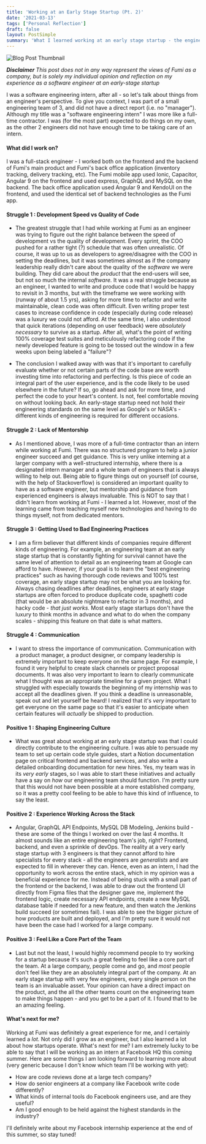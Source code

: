 ```yaml
---
title: 'Working at an Early Stage Startup (Pt. 2)'
date: '2021-03-13'
tags: ['Personal Reflection']
draft: false
layout: PostSimple
summary: 'What I learned working at an early stage startup - the engineering side'
---
```


![Blog Post Thumbnail](/static/images/fumi-internship-part-two/fumi_startup_two.png)

***Disclaimer***  *This post does not in any way represent the views of Fumi as a company, but is solely my individual opinion and reflection on my experience as a software engineer at an early-stage startup*

I was a software engineering intern, after all - so let's talk about things from an engineer's perspective. To give you context, I was part of a small engineering team of 3, and did not have a direct report (i.e. no "manager"). Although my title was a "software engineering intern" I was more like a full-time contractor. I was (for the most part) expected to do things on my own, as the other 2 engineers did not have enough time to be taking care of an intern. 

#### What did I work on?
I was a full-stack engineer - I worked both on the frontend and the backend of Fumi's main product and Fumi's back office application (inventory tracking, delivery tracking, etc). The Fumi mobile app used Ionic, Capacitor, Angular 9 on the frontend and used express, GraphQL and MySQL on the backend. The back office application used Angular 9 and KendoUI on the frontend, and used the identical set of backend technologies as the Fumi app.

#### Struggle 1 : Development Speed vs Quality of Code
- The greatest struggle that I had while working at Fumi as an engineer was trying to figure out the right balance between the speed of development vs the quality of development. Every sprint, the COO pushed for a rather tight (?) schedule that was often unrealistic. Of course, it was up to us as developers to agree/disagree with the COO in setting the deadlines, but it was sometimes almost as if the company leadership really didn't care about the quality of the *software* we were building. They did care about the *product* that the end-users will see, but not so much the internal *software.* It was a real struggle because as an engineer, I wanted to write and produce code that I would be happy to revisit in 3 months, but with the timeframe we were working with (runway of about 1.5 yrs), asking for more time to refactor and write maintainable, clean code was often difficult. Even writing proper test cases to increase confidence in code (especially during code release) was a luxury we could not afford. At the same time, I also understood that quick iterations (depending on user feedback) were *absolutely necessary* to survive as a startup. After all, what's the point of writing 100% coverage test suites and meticulously refactoring code if the newly developed feature is going to be tossed out the window in a few weeks upon being labeled a "failure"?

- The conclusion I walked away with was that it's important to carefully evaluate whether or not certain parts of the code base are worth investing time into refactoring and perfecting. Is this piece of code an integral part of the user experience, and is the code likely to be used elsewhere in the future? If so, go ahead and ask for more time, and perfect the code to your heart's content. Is not, feel comfortable moving on without looking back. An early-stage startup need not hold their engineering standards on the same level as Google's or NASA's - different kinds of engineering is required for different occasions.

#### Struggle 2 : Lack of Mentorship
- As I mentioned above, I was more of a full-time contractor than an intern while working at Fumi. There was no structured program to help a junior engineer succeed and get guidance. This is very unlike interning at a larger company with a well-structured internship, where there is a designated intern manager and a whole team of engineers that is always willing to help out. Being able to figure things out on yourself (of course, with the help of Stackoverflow) is considered an important quality to have as a software engineer, but mentorship and guidance from experienced engineers is always invaluable. This is NOT to say that I didn't learn from working at Fumi - I learned a lot. However, most of the learning came from teaching myself new technologies and having to do things myself, not from dedicated mentors.

#### Struggle 3 : Getting Used to Bad Engineering Practices
- I am a firm believer that different kinds of companies require different kinds of engineering. For example, an engineering team at an early stage startup that is constantly fighting for survival cannot have the same level of attention to detail as an engineering team at Google can afford to have. *However,* if your goal is to learn the "best engineering practices" such as having thorough code reviews and 100% test coverage, an early stage startup may not be what you are looking for. Always chasing deadlines after deadlines, engineers at early stage startups are often forced to produce duplicate code, spaghetti code (that would be an absolute nightmare to refactor in 3 months), and hacky code - *that just works.* Most early stage startups don't have the luxury to think months in advance and what to do when the company scales - shipping this feature on that date is what matters.

#### Struggle 4 : Communication
- I want to stress the importance of communication. Communication with a product manager, a product designer, or company leadership is extremely important to keep everyone on the same page. For example, I found it very helpful to create slack channels or project proposal documents. It was also very important to learn to clearly communicate what I thought was an appropriate timeline for a given project. What I struggled with especially towards the beginning of my internship was to accept all the deadlines given. If you think a deadline is unreasonable, speak out and let yourself be heard! I realized that it's *very* important to get everyone on the same page so that it's easier to anticipate when certain features will *actually* be shipped to production.

#### Positive 1 : Shaping Engineering Culture
- What was great about working at an early stage startup was that I could directly contribute to the engineering culture. I was able to persuade my team to set up certain code style guides, start a Notion documentation page on critical frontend and backend services, and also write a detailed onboarding documentation for new hires. Yes, my team was in its *very early* stages, so I was able to start these initiatives and actually have a say on *how* our engineering team should function. I'm pretty sure that this would not have been possible at a more established company, so it was a pretty cool feeling to be able to have this kind of influence, to say the least.

#### Positive 2 : Experience Working Across the Stack
- Angular, GraphQL API Endpoints, MySQL DB Modeling, Jenkins build - these are some of the things I worked on over the last 4 months. It almost sounds like an entire engineering team's job, right? Frontend, backend, and even a sprinkle of devOps. The reality at a very early stage startup with 3 engineers is that they cannot afford to hire specialists for every stack - all the engineers are *generalists* and are expected to fill in wherever they can. Hence, even as an intern, I had the opportunity to work across the entire stack, which in my opinion was a beneficial experience for me. Instead of being stuck with a small part of the frontend or the backend, I was able to draw out the frontend UI directly from Figma files that the designer gave me, implement the frontend logic, create necessary API endpoints, create a new MySQL database table if needed for a new feature, and then watch the Jenkins build succeed (or sometimes fail). I was able to see the bigger picture of how products are built and deployed, and I'm pretty sure it would not have been the case had I worked for a large company.

#### Positive 3 : Feel Like a Core Part of the Team
- Last but not the least, I would highly recommend people to try working for a startup because it's such a great feeling to feel like a core part of the team. At a large company, people come and go, and *most* people don't feel like they are an absolutely integral part of the company. At an early stage startup with very few engineers, every single person on the team is an invaluable asset. Your opinion can have a direct impact on the product, and  the all the other teams count on the engineering team to make things happen - and you get to be a part of it. I found that to be an amazing feeling.

#### What's next for me?
Working at Fumi was definitely a great experience for me, and I certainly learned a *lot.* Not only did I grow as an engineer, but I also learned a lot about how startups operate. What's next for me? I am extremely lucky to be able to say that I will be working as an intern at Facebook HQ this coming summer. Here are some things I am looking forward to learning more about (very generic because I don't know which team I'll be working with yet): 

- How are code reviews done at a large tech company?
- How do senior engineers at a company like Facebook write code differently?
- What kinds of internal tools do Facebook engineers use, and are they useful?
- Am I good enough to be held against the highest standards in the industry?

I'll definitely write about my Facebook internship experience at the end of this summer, so stay tuned!
